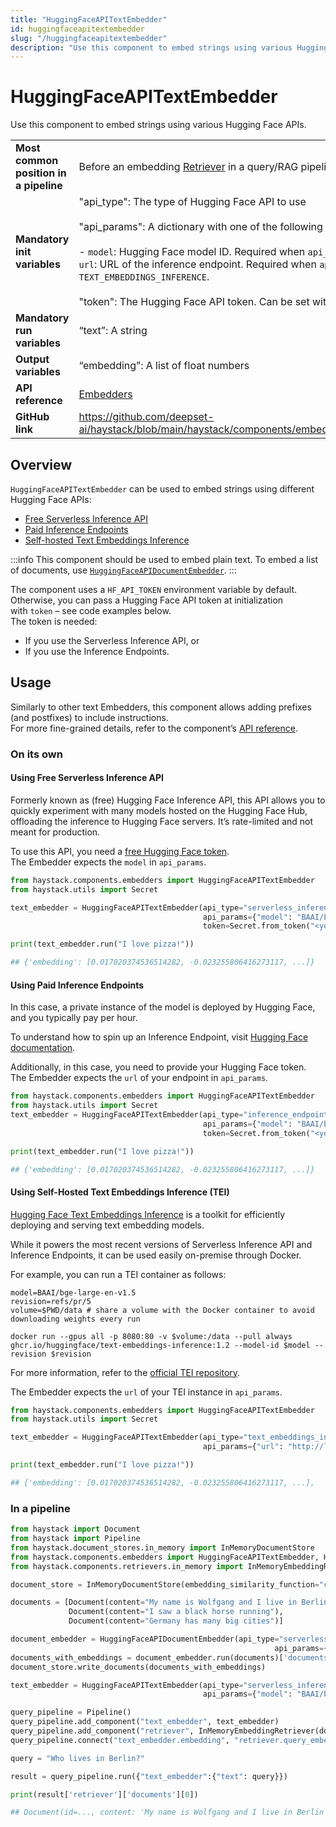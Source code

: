 ```yaml
---
title: "HuggingFaceAPITextEmbedder"
id: huggingfaceapitextembedder
slug: "/huggingfaceapitextembedder"
description: "Use this component to embed strings using various Hugging Face APIs."
---
```


# HuggingFaceAPITextEmbedder

Use this component to embed strings using various Hugging Face APIs.

|  |  |
| --- | --- |
| **Most common position in a pipeline** | Before an embedding [Retriever](../../../docs/pipeline-components/retrievers.mdx)  in a query/RAG pipeline |
| **Mandatory init variables** | "api_type": The type of Hugging Face API to use  <br /> <br />"api_params": A dictionary with one of the following keys:  <br /> <br />- `model`: Hugging Face model ID. Required when `api_type` is `SERVERLESS_INFERENCE_API`.**OR** - `url`: URL of the inference endpoint. Required when `api_type` is `INFERENCE_ENDPOINTS` or `TEXT_EMBEDDINGS_INFERENCE`.  <br /> <br />"token": The Hugging Face API token. Can be set with `HF_API_TOKEN` or `HF_TOKEN` env var. |
| **Mandatory run variables** | “text”: A string |
| **Output variables** | “embedding”: A list of float numbers |
| **API reference** | [Embedders](/reference/embedders-api) |
| **GitHub link** | https://github.com/deepset-ai/haystack/blob/main/haystack/components/embedders/hugging_face_api_text_embedder.py |

## Overview

`HuggingFaceAPITextEmbedder` can be used to embed strings using different Hugging Face APIs:

- [Free Serverless Inference API](https://huggingface.co/inference-api)
- [Paid Inference Endpoints](https://huggingface.co/inference-endpoints)
- [Self-hosted Text Embeddings Inference](https://github.com/huggingface/text-embeddings-inference)

:::info
This component should be used to embed plain text. To embed a list of documents, use [`HuggingFaceAPIDocumentEmbedder`](huggingfaceapidocumentembedder.mdx).
:::

The component uses a `HF_API_TOKEN` environment variable by default. Otherwise, you can pass a Hugging Face API token at initialization with `token` – see code examples below.  
The token is needed:

- If you use the Serverless Inference API, or
- If you use the Inference Endpoints.

## Usage

Similarly to other text Embedders, this component allows adding prefixes (and postfixes) to include instructions.  
For more fine-grained details, refer to the component’s [API reference](/reference/embedders-api#huggingfaceapitextembedder).

### On its own

#### Using Free Serverless Inference API

Formerly known as (free) Hugging Face Inference API, this API allows you to quickly experiment with many models hosted on the Hugging Face Hub, offloading the inference to Hugging Face servers. It’s rate-limited and not meant for production.

To use this API, you need a [free Hugging Face token](https://huggingface.co/settings/tokens).  
The Embedder expects the `model` in `api_params`. 

```python
from haystack.components.embedders import HuggingFaceAPITextEmbedder
from haystack.utils import Secret

text_embedder = HuggingFaceAPITextEmbedder(api_type="serverless_inference_api",
                                           api_params={"model": "BAAI/bge-small-en-v1.5"},
                                           token=Secret.from_token("<your-api-key>"))

print(text_embedder.run("I love pizza!"))

## {'embedding': [0.017020374536514282, -0.023255806416273117, ...]}
```

#### Using Paid Inference Endpoints

In this case, a private instance of the model is deployed by Hugging Face, and you typically pay per hour.

To understand how to spin up an Inference Endpoint, visit [Hugging Face documentation](https://huggingface.co/inference-endpoints/dedicated).

Additionally, in this case, you need to provide your Hugging Face token.  
The Embedder expects the `url` of your endpoint in `api_params`. 

```python
from haystack.components.embedders import HuggingFaceAPITextEmbedder
from haystack.utils import Secret
text_embedder = HuggingFaceAPITextEmbedder(api_type="inference_endpoints",
                                           api_params={"model": "BAAI/bge-small-en-v1.5"},
                                           token=Secret.from_token("<your-api-key>"))

print(text_embedder.run("I love pizza!"))

## {'embedding': [0.017020374536514282, -0.023255806416273117, ...]}
```

#### Using Self-Hosted Text Embeddings Inference (TEI)

[Hugging Face Text Embeddings Inference](https://github.com/huggingface/text-embeddings-inference) is a toolkit for efficiently deploying and serving text embedding models.

While it powers the most recent versions of Serverless Inference API and Inference Endpoints, it can be used easily on-premise through Docker.

For example, you can run a TEI container as follows:

```shell
model=BAAI/bge-large-en-v1.5
revision=refs/pr/5
volume=$PWD/data # share a volume with the Docker container to avoid downloading weights every run

docker run --gpus all -p 8080:80 -v $volume:/data --pull always ghcr.io/huggingface/text-embeddings-inference:1.2 --model-id $model --revision $revision
```

For more information, refer to the [official TEI repository](https://github.com/huggingface/text-embeddings-inference).

The Embedder expects the `url` of your TEI instance in `api_params`. 

```python
from haystack.components.embedders import HuggingFaceAPITextEmbedder
from haystack.utils import Secret

text_embedder = HuggingFaceAPITextEmbedder(api_type="text_embeddings_inference",
                                           api_params={"url": "http://localhost:8080"})

print(text_embedder.run("I love pizza!"))

## {'embedding': [0.017020374536514282, -0.023255806416273117, ...],
```

### In a pipeline

```python
from haystack import Document
from haystack import Pipeline
from haystack.document_stores.in_memory import InMemoryDocumentStore
from haystack.components.embedders import HuggingFaceAPITextEmbedder, HuggingFaceAPIDocumentEmbedder
from haystack.components.retrievers.in_memory import InMemoryEmbeddingRetriever

document_store = InMemoryDocumentStore(embedding_similarity_function="cosine")

documents = [Document(content="My name is Wolfgang and I live in Berlin"),
             Document(content="I saw a black horse running"),
             Document(content="Germany has many big cities")]

document_embedder = HuggingFaceAPIDocumentEmbedder(api_type="serverless_inference_api",
				                                           api_params={"model": "BAAI/bge-small-en-v1.5"})
documents_with_embeddings = document_embedder.run(documents)['documents']
document_store.write_documents(documents_with_embeddings)

text_embedder = HuggingFaceAPITextEmbedder(api_type="serverless_inference_api",
                                           api_params={"model": "BAAI/bge-small-en-v1.5"})

query_pipeline = Pipeline()
query_pipeline.add_component("text_embedder", text_embedder)
query_pipeline.add_component("retriever", InMemoryEmbeddingRetriever(document_store=document_store))
query_pipeline.connect("text_embedder.embedding", "retriever.query_embedding")

query = "Who lives in Berlin?"

result = query_pipeline.run({"text_embedder":{"text": query}})

print(result['retriever']['documents'][0])

## Document(id=..., content: 'My name is Wolfgang and I live in Berlin', ...)
```